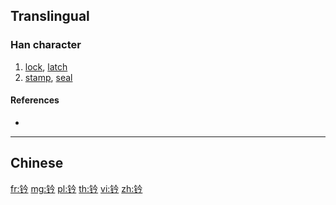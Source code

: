 {{character info/new}}
{{also|鈐}}
==Translingual==

===Han character===
{{Han char|rn=167|rad=钅|as=04|sn=9|four=|canj=COIN,OPOIN,XCOIN}}

# [[lock]], [[latch]]
# [[stamp]], [[seal]]

====References====
* {{Han ref|kx=1328.061|hdz=64178.010|uh=94A4|ud=38052}}

----

==Chinese==
{{zh-see|鈐}}

[[fr:钤]]
[[mg:钤]]
[[pl:钤]]
[[th:钤]]
[[vi:钤]]
[[zh:钤]]